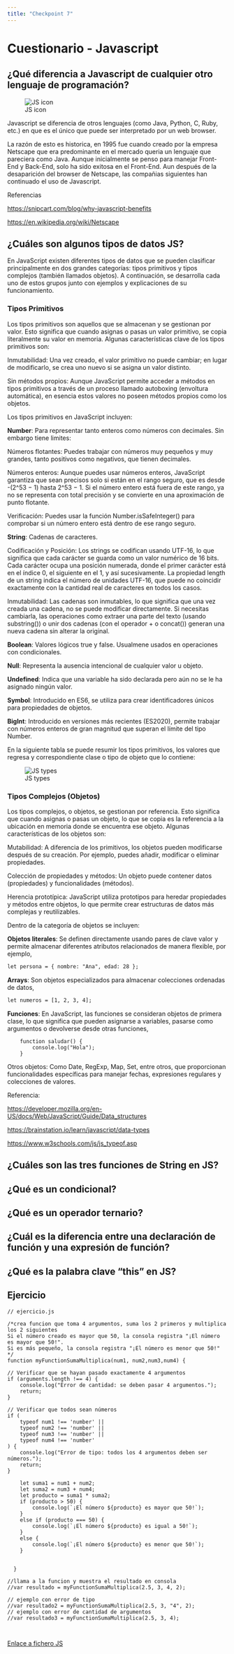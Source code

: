 ```yaml
---
title: "Checkpoint 7"
---
```


# Cuestionario - Javascript

## ¿Qué diferencia a Javascript de cualquier otro lenguaje de programación?

![JS icon](images/js.png)

Javascript se diferencia de otros lenguajes (como Java, Python, C, Ruby, etc.) en que es el único que puede ser interpretado por un web browser.

La razón de esto es historica, en 1995 fue cuando creado por la empresa Netscape que era predominante en el mercado queria un lenguaje que pareciera como Java. Aunque inicialmente se penso para manejar Front-End y Back-End, solo ha sido exitosa en el Front-End. Aun después de la desaparición del browser de Netscape, las compañias siguientes han continuado el uso de Javascript.

Referencias

<https://snipcart.com/blog/why-javascript-benefits>

<https://en.wikipedia.org/wiki/Netscape>

## ¿Cuáles son algunos tipos de datos JS?

En JavaScript existen diferentes tipos de datos que se pueden clasificar principalmente en dos grandes categorías: tipos primitivos y tipos complejos (también llamados objetos). A continuación, se desarrolla cada uno de estos grupos junto con ejemplos y explicaciones de su funcionamiento.

### Tipos Primitivos

Los tipos primitivos son aquellos que se almacenan y se gestionan por valor. Esto significa que cuando asignas o pasas un valor primitivo, se copia literalmente su valor en memoria. Algunas características clave de los tipos primitivos son:

  Inmutabilidad: Una vez creado, el valor primitivo no puede cambiar; en lugar de modificarlo, se crea uno nuevo si se asigna un valor distinto.

  Sin métodos propios: Aunque JavaScript permite acceder a métodos en tipos primitivos a través de un proceso llamado autoboxing (envoltura automática), en esencia estos valores no poseen métodos propios como los objetos.

Los tipos primitivos en JavaScript incluyen:

**Number**: Para representar tanto enteros como números con decimales. Sin embargo tiene limites:

Números flotantes: Puedes trabajar con números muy pequeños y muy grandes, tanto positivos como negativos, que tienen decimales.

Números enteros: Aunque puedes usar números enteros, JavaScript garantiza que sean precisos solo si están en el rango seguro, que es desde -(2^53 − 1) hasta 2^53 − 1.
Si el número entero está fuera de este rango, ya no se representa con total precisión y se convierte en una aproximación de punto flotante.

Verificación: Puedes usar la función Number.isSafeInteger() para comprobar si un número entero está dentro de ese rango seguro.

**String**: Cadenas de caracteres.

Codificación y Posición:
Los strings se codifican usando UTF-16, lo que significa que cada carácter se guarda como un valor numérico de 16 bits. Cada carácter ocupa una posición numerada, donde el primer carácter está en el índice 0, el siguiente en el 1, y así sucesivamente. La propiedad length de un string indica el número de unidades UTF-16, que puede no coincidir exactamente con la cantidad real de caracteres en todos los casos.

Inmutabilidad:
Las cadenas son inmutables, lo que significa que una vez creada una cadena, no se puede modificar directamente. Si necesitas cambiarla, las operaciones como extraer una parte del texto (usando substring()) o unir dos cadenas (con el operador + o concat()) generan una nueva cadena sin alterar la original.

**Boolean**: Valores lógicos true y false. Usualmene usados en operaciones con condicionales.

**Null**: Representa la ausencia intencional de cualquier valor u objeto.

**Undefined**: Indica que una variable ha sido declarada pero aún no se le ha asignado ningún valor.

**Symbol**: Introducido en ES6, se utiliza para crear identificadores únicos para propiedades de objetos.

**BigInt**: Introducido en versiones más recientes (ES2020), permite trabajar con números enteros de gran magnitud que superan el límite del tipo Number.

En la siguiente tabla se puede resumir los tipos primitivos, los valores que regresa y  correspondiente clase o tipo de objeto que lo contiene:

![JS types](images/js_types.png)

### Tipos Complejos (Objetos)

Los tipos complejos, o objetos, se gestionan por referencia. Esto significa que cuando asignas o pasas un objeto, lo que se copia es la referencia a la ubicación en memoria donde se encuentra ese objeto. Algunas características de los objetos son:

  Mutabilidad: A diferencia de los primitivos, los objetos pueden modificarse después de su creación. Por ejemplo, puedes añadir, modificar o eliminar propiedades.

  Colección de propiedades y métodos: Un objeto puede contener datos (propiedades) y funcionalidades (métodos).

  Herencia prototípica: JavaScript utiliza prototipos para heredar propiedades y métodos entre objetos, lo que permite crear estructuras de datos más complejas y reutilizables.

Dentro de la categoría de objetos se incluyen:

**Objetos literales**: Se definen directamente usando pares de clave valor y permite almacenar diferentes atributos relacionados de manera flexible, por ejemplo,

```default
let persona = { nombre: "Ana", edad: 28 };
```

**Arrays**: Son objetos especializados para almacenar colecciones ordenadas de datos,

```default
let numeros = [1, 2, 3, 4];
```
    

**Funciones**: En JavaScript, las funciones se consideran objetos de primera clase, lo que significa que pueden asignarse a variables, pasarse como argumentos o devolverse desde otras funciones,

```ojs
    function saludar() {
        console.log("Hola");
    }
```
Otros objetos: Como Date, RegExp, Map, Set, entre otros, que proporcionan funcionalidades específicas para manejar fechas, expresiones regulares y colecciones de valores.




Referencia: 

<https://developer.mozilla.org/en-US/docs/Web/JavaScript/Guide/Data_structures>

<https://brainstation.io/learn/javascript/data-types>

<https://www.w3schools.com/js/js_typeof.asp>




## ¿Cuáles son las tres funciones de String en JS?

## ¿Qué es un condicional?

## ¿Qué es un operador ternario?

## ¿Cuál es la diferencia entre una declaración de función y una expresión de función?

## ¿Qué es la palabra clave "this" en JS?




## Ejercicio

```ojs
// ejercicio.js

/*crea funcion que toma 4 argumentos, suma los 2 primeros y multiplica los 2 siguientes
Si el número creado es mayor que 50, la consola registra "¡El número es mayor que 50!". 
Si es más pequeño, la consola registra "¡El número es menor que 50!"
*/
function myFunctionSumaMultiplica(num1, num2,num3,num4) {
    
// Verificar que se hayan pasado exactamente 4 argumentos
if (arguments.length !== 4) {
    console.log("Error de cantidad: se deben pasar 4 argumentos.");
    return;
}

// Verificar que todos sean números
if (
    typeof num1 !== 'number' ||
    typeof num2 !== 'number' ||
    typeof num3 !== 'number' ||
    typeof num4 !== 'number'
) {
    console.log("Error de tipo: todos los 4 argumentos deben ser números.");
    return;
}
    
    let suma1 = num1 + num2;
    let suma2 = num3 + num4;
    let producto = suma1 * suma2;
    if (producto > 50) {
        console.log(`¡El número ${producto} es mayor que 50!`);
    }
    else if (producto === 50) {
        console.log(`¡El número ${producto} es igual a 50!`);
    }
    else {
        console.log(`¡El número ${producto} es menor que 50!`);
    }

    
  }

//llama a la funcion y muestra el resultado en consola
//var resultado = myFunctionSumaMultiplica(2.5, 3, 4, 2);

// ejemplo con error de tipo
//var resultado2 = myFunctionSumaMultiplica(2.5, 3, "4", 2);
// ejemplo con error de cantidad de argumentos
//var resultado3 = myFunctionSumaMultiplica(2.5, 3, 4);



```
      

[Enlace a fichero JS](https://github.com/inti-documentation/inti-documentation.github.io/blob/main/checkpoint7_ejercicio.js)

